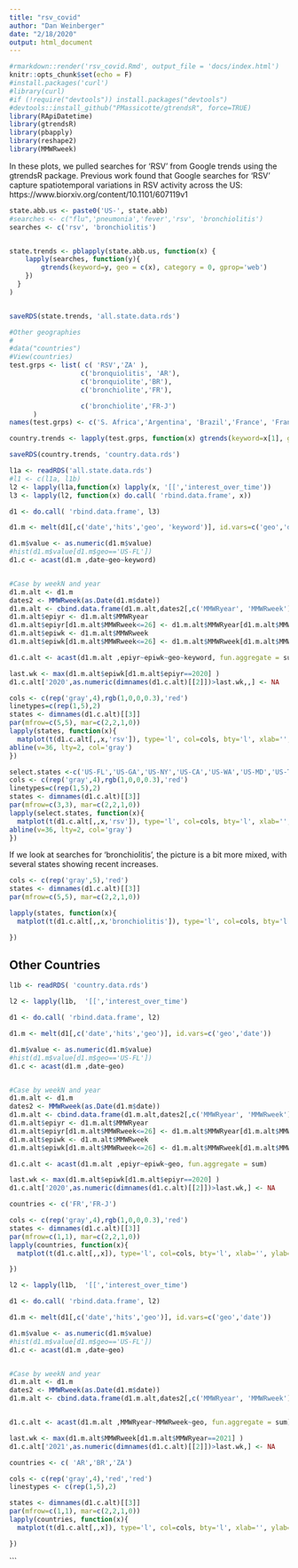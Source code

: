 ```yaml
---
title: "rsv_covid"
author: "Dan Weinberger"
date: "2/18/2020"
output: html_document
---
```


```r
#rmarkdown::render('rsv_covid.Rmd', output_file = 'docs/index.html')
knitr::opts_chunk$set(echo = F)
#install.packages('curl')
#library(curl)
#if (!require("devtools")) install.packages("devtools")
#devtools::install_github("PMassicotte/gtrendsR", force=TRUE)
library(RApiDatetime)
library(gtrendsR)
library(pbapply)
library(reshape2)
library(MMWRweek)
```
In these plots, we pulled searches for 'RSV' from Google trends using the gtrendsR package. Previous work found that Google searches for 'RSV' capture spatiotemporal variations in RSV activity across the US: https://www.biorxiv.org/content/10.1101/607119v1


```r

state.abb.us <- paste0('US-', state.abb)
#searches <- c("flu",'pneumonia','fever','rsv', 'bronchiolitis')
searches <- c('rsv', 'bronchiolitis')


state.trends <- pblapply(state.abb.us, function(x) {
    lapply(searches, function(y){
        gtrends(keyword=y, geo = c(x), category = 0, gprop='web')
    })
  }
)


saveRDS(state.trends, 'all.state.data.rds')
```

```r
#Other geographies
#
#data("countries")
#View(countries)
test.grps <- list( c( 'RSV','ZA' ), 
                  c('bronquiolitis', 'AR'), 
                  c('bronquiolite','BR'),
                  c('bronchiolite','FR'),

                  c('bronchiolite','FR-J')
      )
names(test.grps) <- c('S. Africa','Argentina', 'Brazil','France', 'France-Paris region')

country.trends <- lapply(test.grps, function(x) gtrends(keyword=x[1], geo = x[2], category = 0, gprop='web'))

saveRDS(country.trends, 'country.data.rds')

```


```r
l1a <- readRDS('all.state.data.rds')
#l1 <- c(l1a, l1b)
l2 <- lapply(l1a,function(x) lapply(x, '[[','interest_over_time'))
l3 <- lapply(l2, function(x) do.call( 'rbind.data.frame', x))

d1 <- do.call( 'rbind.data.frame', l3)

d1.m <- melt(d1[,c('date','hits','geo', 'keyword')], id.vars=c('geo','date','keyword'))

d1.m$value <- as.numeric(d1.m$value)
#hist(d1.m$value[d1.m$geo=='US-FL'])
d1.c <- acast(d1.m ,date~geo~keyword)


#Case by weekN and year
d1.m.alt <- d1.m
dates2 <- MMWRweek(as.Date(d1.m$date))
d1.m.alt <- cbind.data.frame(d1.m.alt,dates2[,c('MMWRyear', 'MMWRweek')])
d1.m.alt$epiyr <- d1.m.alt$MMWRyear
d1.m.alt$epiyr[d1.m.alt$MMWRweek<=26] <- d1.m.alt$MMWRyear[d1.m.alt$MMWRweek<=26] - 1
d1.m.alt$epiwk <- d1.m.alt$MMWRweek
d1.m.alt$epiwk[d1.m.alt$MMWRweek<=26] <- d1.m.alt$MMWRweek[d1.m.alt$MMWRweek<=26] + 52

d1.c.alt <- acast(d1.m.alt ,epiyr~epiwk~geo~keyword, fun.aggregate = sum)

last.wk <- max(d1.m.alt$epiwk[d1.m.alt$epiyr==2020] )
d1.c.alt['2020',as.numeric(dimnames(d1.c.alt)[[2]])>last.wk,,] <- NA
```

```r
cols <- c(rep('gray',4),rgb(1,0,0,0.3),'red')
linetypes=c(rep(1,5),2)
states <- dimnames(d1.c.alt)[[3]]
par(mfrow=c(5,5), mar=c(2,2,1,0))
lapply(states, function(x){
  matplot(t(d1.c.alt[,,x,'rsv']), type='l', col=cols, bty='l', xlab='', ylab='', xlim=c(1,52), main=x, lty=linetypes)
abline(v=36, lty=2, col='gray')
})

```

```r
select.states <-c('US-FL','US-GA','US-NY','US-CA','US-WA','US-MD','US-TX','US-IL','US-WI')
cols <- c(rep('gray',4),rgb(1,0,0,0.3),'red')
linetypes=c(rep(1,5),2)
states <- dimnames(d1.c.alt)[[3]]
par(mfrow=c(3,3), mar=c(2,2,1,0))
lapply(select.states, function(x){
  matplot(t(d1.c.alt[,,x,'rsv']), type='l', col=cols, bty='l', xlab='', ylab='', xlim=c(1,52), main=x, lty=linetypes)
abline(v=36, lty=2, col='gray')
})

```

If we look at searches for 'bronchiolitis', the picture is a bit more mixed, with several states showing recent increases.
```r
cols <- c(rep('gray',5),'red')
states <- dimnames(d1.c.alt)[[3]]
par(mfrow=c(5,5), mar=c(2,2,1,0))

lapply(states, function(x){
  matplot(t(d1.c.alt[,,x,'bronchiolitis']), type='l', col=cols, bty='l', xlab='', ylab='', xlim=c(1,52), main=x, lty=1)

})

```
## Other Countries 
```r
l1b <- readRDS( 'country.data.rds')

l2 <- lapply(l1b,  '[[','interest_over_time')

d1 <- do.call( 'rbind.data.frame', l2)

d1.m <- melt(d1[,c('date','hits','geo')], id.vars=c('geo','date'))

d1.m$value <- as.numeric(d1.m$value)
#hist(d1.m$value[d1.m$geo=='US-FL'])
d1.c <- acast(d1.m ,date~geo)


#Case by weekN and year
d1.m.alt <- d1.m
dates2 <- MMWRweek(as.Date(d1.m$date))
d1.m.alt <- cbind.data.frame(d1.m.alt,dates2[,c('MMWRyear', 'MMWRweek')])
d1.m.alt$epiyr <- d1.m.alt$MMWRyear
d1.m.alt$epiyr[d1.m.alt$MMWRweek<=26] <- d1.m.alt$MMWRyear[d1.m.alt$MMWRweek<=26] - 1
d1.m.alt$epiwk <- d1.m.alt$MMWRweek
d1.m.alt$epiwk[d1.m.alt$MMWRweek<=26] <- d1.m.alt$MMWRweek[d1.m.alt$MMWRweek<=26] + 52

d1.c.alt <- acast(d1.m.alt ,epiyr~epiwk~geo, fun.aggregate = sum)

last.wk <- max(d1.m.alt$epiwk[d1.m.alt$epiyr==2020] )
d1.c.alt['2020',as.numeric(dimnames(d1.c.alt)[[2]])>last.wk,] <- NA

countries <- c('FR','FR-J')

cols <- c(rep('gray',4),rgb(1,0,0,0.3),'red')
states <- dimnames(d1.c.alt)[[3]]
par(mfrow=c(1,1), mar=c(2,2,1,0))
lapply(countries, function(x){
  matplot(t(d1.c.alt[,,x]), type='l', col=cols, bty='l', xlab='', ylab='', xlim=c(1,52), main=x, lty=linetypes)

})
```


```r
l2 <- lapply(l1b,  '[[','interest_over_time')

d1 <- do.call( 'rbind.data.frame', l2)

d1.m <- melt(d1[,c('date','hits','geo')], id.vars=c('geo','date'))

d1.m$value <- as.numeric(d1.m$value)
#hist(d1.m$value[d1.m$geo=='US-FL'])
d1.c <- acast(d1.m ,date~geo)


#Case by weekN and year
d1.m.alt <- d1.m
dates2 <- MMWRweek(as.Date(d1.m$date))
d1.m.alt <- cbind.data.frame(d1.m.alt,dates2[,c('MMWRyear', 'MMWRweek')])


d1.c.alt <- acast(d1.m.alt ,MMWRyear~MMWRweek~geo, fun.aggregate = sum)

last.wk <- max(d1.m.alt$MMWRweek[d1.m.alt$MMWRyear==2021] )
d1.c.alt['2021',as.numeric(dimnames(d1.c.alt)[[2]])>last.wk,] <- NA

countries <- c( 'AR','BR','ZA')

cols <- c(rep('gray',4),'red','red')
linestypes <- c(rep(1,5),2)

states <- dimnames(d1.c.alt)[[3]]
par(mfrow=c(1,1), mar=c(2,2,1,0))
lapply(countries, function(x){
  matplot(t(d1.c.alt[,,x]), type='l', col=cols, bty='l', xlab='', ylab='', xlim=c(1,52), main=x, lty=linestypes)

})

```
```

